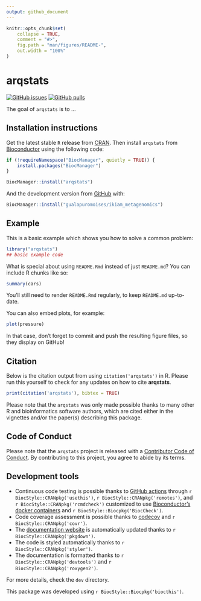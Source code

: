 ```yaml
---
output: github_document
---
```


<!-- README.md is generated from README.Rmd. Please edit that file -->

```r
knitr::opts_chunk$set(
    collapse = TRUE,
    comment = "#>",
    fig.path = "man/figures/README-",
    out.width = "100%"
)
```

# arqstats

<!-- badges: start -->
[![GitHub issues](https://img.shields.io/github/issues/gualapuromoises/ikiam_metagenomics)](https://github.com/gualapuromoises/ikiam_metagenomics/issues)
[![GitHub pulls](https://img.shields.io/github/issues-pr/gualapuromoises/ikiam_metagenomics)](https://github.com/gualapuromoises/ikiam_metagenomics/pulls)
<!-- badges: end -->

The goal of `arqstats` is to ...

## Installation instructions

Get the latest stable `R` release from [CRAN](http://cran.r-project.org/). Then install `arqstats` from [Bioconductor](http://bioconductor.org/) using the following code:

```r
if (!requireNamespace("BiocManager", quietly = TRUE)) {
    install.packages("BiocManager")
}

BiocManager::install("arqstats")
```

And the development version from [GitHub](https://github.com/gualapuromoises/ikiam_metagenomics) with:

```r
BiocManager::install("gualapuromoises/ikiam_metagenomics")
```
## Example

This is a basic example which shows you how to solve a common problem:

```r
library("arqstats")
## basic example code
```

What is special about using `README.Rmd` instead of just `README.md`? You can include R chunks like so:

```r
summary(cars)
```

You'll still need to render `README.Rmd` regularly, to keep `README.md` up-to-date.

You can also embed plots, for example:

```r
plot(pressure)
```

In that case, don't forget to commit and push the resulting figure files, so they display on GitHub!

## Citation

Below is the citation output from using `citation('arqstats')` in R. Please
run this yourself to check for any updates on how to cite __arqstats__.

```r
print(citation('arqstats'), bibtex = TRUE)
```

Please note that the `arqstats` was only made possible thanks to many other R and bioinformatics software authors, which are cited either in the vignettes and/or the paper(s) describing this package.

## Code of Conduct

Please note that the `arqstats` project is released with a [Contributor Code of Conduct](http://bioconductor.org/about/code-of-conduct/). By contributing to this project, you agree to abide by its terms.

## Development tools

* Continuous code testing is possible thanks to [GitHub actions](https://www.tidyverse.org/blog/2020/04/usethis-1-6-0/)  through `r BiocStyle::CRANpkg('usethis')`, `r BiocStyle::CRANpkg('remotes')`, and `r BiocStyle::CRANpkg('rcmdcheck')` customized to use [Bioconductor's docker containers](https://www.bioconductor.org/help/docker/) and `r BiocStyle::Biocpkg('BiocCheck')`.
* Code coverage assessment is possible thanks to [codecov](https://codecov.io/gh) and `r BiocStyle::CRANpkg('covr')`.
* The [documentation website](http://gualapuromoises.github.io/arqstats) is automatically updated thanks to `r BiocStyle::CRANpkg('pkgdown')`.
* The code is styled automatically thanks to `r BiocStyle::CRANpkg('styler')`.
* The documentation is formatted thanks to `r BiocStyle::CRANpkg('devtools')` and `r BiocStyle::CRANpkg('roxygen2')`.

For more details, check the `dev` directory.

This package was developed using `r BiocStyle::Biocpkg('biocthis')`.


